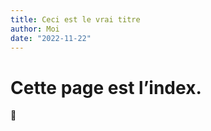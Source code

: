 ```yaml
---
title: Ceci est le vrai titre
author: Moi
date: "2022-11-22"
---
```



# Cette page est l'index.

🎉
